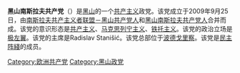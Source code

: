 {{NoteTA|G1=TO}}
{{Unreferenced|time=2021-04-14T15:07:54+00:00}}
{{共产党}}
'''黑山南斯拉夫共产党'''（{{lang-cnr|Jugoslovenska Komunistička Partija Crne Gore}}）是[[黑山|黑山]]的一个[[共产主义|共产主义]]政党。该党成立于2009年9月25日，由[[南斯拉夫共产主义者联盟－黑山共产党人|南斯拉夫共产主义者联盟－黑山共产党人]]和[[黑山南斯拉夫共产党人|黑山南斯拉夫共产党人]]合并而成。该党的意识形态是[[共产主义|共产主义]]、[[马克思列宁主义|马克思列宁主义]]、[[铁托主义|铁托主义]]。该党的政治立场是[[极左翼|极左翼]]。该党的主席是Radislav Stanišić。该党总部位于[[波德戈里察|波德戈里察]]。该党是[[民主阵綫_(黑山)|民主阵綫]]的成员。

{{欧洲的共产党}}

[[Category:欧洲共产党|Category:欧洲共产党]]
[[Category:黑山政党|Category:黑山政党]]